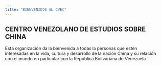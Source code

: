 ```yaml
---
title: "BIENVENIDOS AL CVEC"
---
```


## CENTRO VENEZOLANO DE ESTUDIOS SOBRE CHINA

Esta organización da la bienvenida a todas la personas que estén interesadas en la vida, cultura y desarrollo de la nación China y su relación con el mundo en particular con la República Bolivariana de Venezuela

